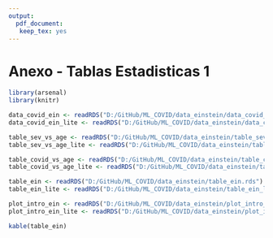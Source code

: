 ```yaml
---
output: 
  pdf_document:
   keep_tex: yes
---
```

\pagebreak

# Anexo - Tablas Estadisticas 1

```r
library(arsenal)
library(knitr)

data_covid_ein <- readRDS("D:/GitHub/ML_COVID/data_einstein/data_covid_ein.rds")
data_covid_ein_lite <- readRDS("D:/GitHub/ML_COVID/data_einstein/data_covid_ein_lite.rds")

table_sev_vs_age <- readRDS("D:/GitHub/ML_COVID/data_einstein/table_sev_vs_age.rds")
table_sev_vs_age_lite <- readRDS("D:/GitHub/ML_COVID/data_einstein/table_sev_vs_age_lite.rds")

table_covid_vs_age <- readRDS("D:/GitHub/ML_COVID/data_einstein/table_covid_vs_age.rds")
table_covid_vs_age_lite <- readRDS("D:/GitHub/ML_COVID/data_einstein/table_covid_vs_age_lite.rds")

table_ein <- readRDS("D:/GitHub/ML_COVID/data_einstein/table_ein.rds")
table_ein_lite <- readRDS("D:/GitHub/ML_COVID/data_einstein/table_ein_lite.rds")

plot_intro_ein <- readRDS("D:/GitHub/ML_COVID/data_einstein/plot_intro_ein.rds")
plot_intro_ein_lite <- readRDS("D:/GitHub/ML_COVID/data_einstein/plot_intro_ein_lite.rds")
```

```r
kable(table_ein)
```


\pagebreak







